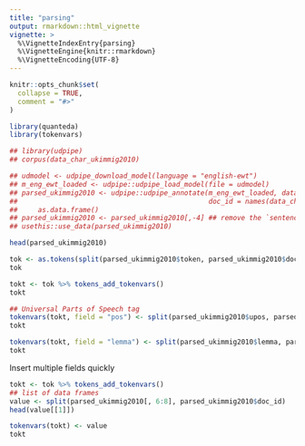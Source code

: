 ```yaml
---
title: "parsing"
output: rmarkdown::html_vignette
vignette: >
  %\VignetteIndexEntry{parsing}
  %\VignetteEngine{knitr::rmarkdown}
  %\VignetteEncoding{UTF-8}
---
```


```r
knitr::opts_chunk$set(
  collapse = TRUE,
  comment = "#>"
)
```

```r
library(quanteda)
library(tokenvars)
```

```r
## library(udpipe)
## corpus(data_char_ukimmig2010)

## udmodel <- udpipe_download_model(language = "english-ewt")
## m_eng_ewt_loaded <- udpipe::udpipe_load_model(file = udmodel)
## parsed_ukimmig2010 <- udpipe::udpipe_annotate(m_eng_ewt_loaded, data_char_ukimmig2010,
##                                               doc_id = names(data_char_ukimmig2010)) |>
##     as.data.frame()
## parsed_ukimmig2010 <- parsed_ukimmig2010[,-4] ## remove the `sentence` column
## usethis::use_data(parsed_ukimmig2010)
```

```r
head(parsed_ukimmig2010)
```

```r
tok <- as.tokens(split(parsed_ukimmig2010$token, parsed_ukimmig2010$doc_id))
tok
```

```r
tokt <- tok %>% tokens_add_tokenvars()
tokt
```

```r
## Universal Parts of Speech tag
tokenvars(tokt, field = "pos") <- split(parsed_ukimmig2010$upos, parsed_ukimmig2010$doc_id)
tokt
```

```r
tokenvars(tokt, field = "lemma") <- split(parsed_ukimmig2010$lemma, parsed_ukimmig2010$doc_id)
tokt
```

Insert multiple fields quickly

```r
tokt <- tok %>% tokens_add_tokenvars()
## list of data frames
value <- split(parsed_ukimmig2010[, 6:8], parsed_ukimmig2010$doc_id)
head(value[[1]])
```

```r
tokenvars(tokt) <- value
tokt
```
